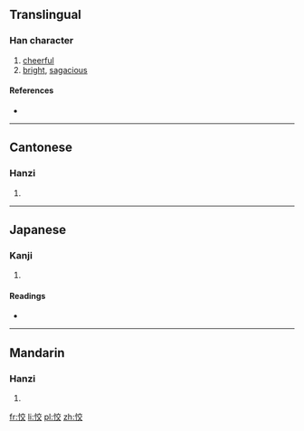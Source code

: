 ==Translingual==

===Han character===
{{Han char|rn=61|rad=心|as=06|sn=9|four=9004<sub>8</sub>|canj=心卜金大 (PYCK)}}

# [[cheerful]]
# [[bright]], [[sagacious]]

====References====
* {{Han ref|kx=0384.150|dkj=10558|dj=0714.310|hdz=42298.060|uh=6054|ud=24660|bh=CEC1|bd=52929}}

----

==Cantonese==

===Hanzi===
{{yue-hanzi|jyut=[[haau6]]|y=haau6}}

# {{defn|lang=yue|sort=心06}}

----

==Japanese==

===Kanji===
{{ja-kanji|grade=|rs=心06}}

# {{defn|lang=ja|sort=心06}}

====Readings====
* {{ja-readings|on=[[きょう]] (kyō), [[こう]] (kō)|kun=[[さとい]] (satoi)}}

----

==Mandarin==

===Hanzi===
{{cmn-hanzi|pin=[[xiào]] ([[xiao4]])|wg=hsiao<sup>4</sup>}}

# {{defn|lang=cmn|sort=心06}}

[[fr:恔]]
[[li:恔]]
[[pl:恔]]
[[zh:恔]]